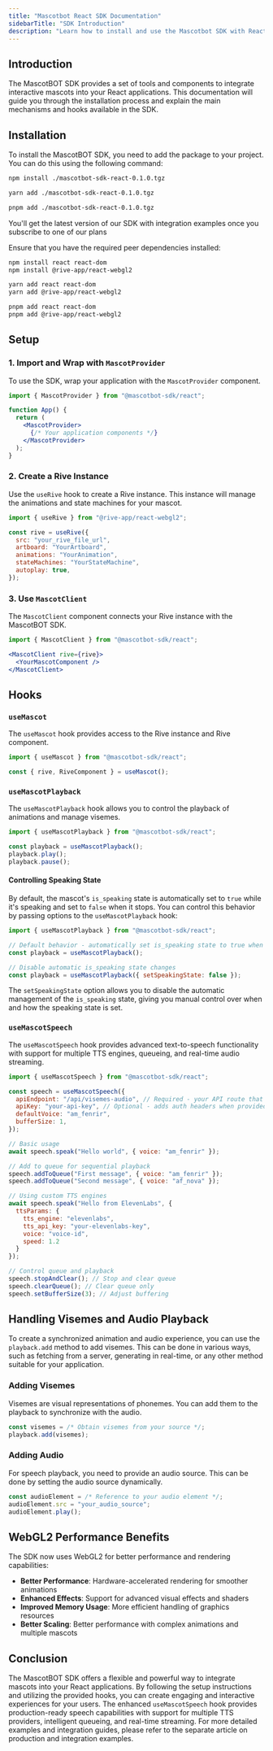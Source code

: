 ```yaml
---
title: "Mascotbot React SDK Documentation"
sidebarTitle: "SDK Introduction"
description: "Learn how to install and use the Mascotbot SDK with React."
---
```


## Introduction

The MascotBOT SDK provides a set of tools and components to integrate interactive mascots into your React applications. This documentation will guide you through the installation process and explain the main mechanisms and hooks available in the SDK.

## Installation

To install the MascotBOT SDK, you need to add the package to your project. You can do this using the following command:

<CodeGroup>

```bash npm
npm install ./mascotbot-sdk-react-0.1.0.tgz
```

```bash yarn
yarn add ./mascotbot-sdk-react-0.1.0.tgz
```

```bash pnpm
pnpm add ./mascotbot-sdk-react-0.1.0.tgz
```

</CodeGroup>

<Note>You'll get the latest version of our SDK with integration examples once you subscribe to one of our plans</Note>

Ensure that you have the required peer dependencies installed:

<CodeGroup>

```bash npm
npm install react react-dom
npm install @rive-app/react-webgl2
```

```bash yarn
yarn add react react-dom
yarn add @rive-app/react-webgl2
```

```bash pnpm
pnpm add react react-dom
pnpm add @rive-app/react-webgl2
```

</CodeGroup>

## Setup

### 1. Import and Wrap with `MascotProvider`

To use the SDK, wrap your application with the `MascotProvider` component.

```jsx
import { MascotProvider } from "@mascotbot-sdk/react";

function App() {
  return (
    <MascotProvider>
      {/* Your application components */}
    </MascotProvider>
  );
}
```

### 2. Create a Rive Instance

Use the `useRive` hook to create a Rive instance. This instance will manage the animations and state machines for your mascot.

```jsx
import { useRive } from "@rive-app/react-webgl2";

const rive = useRive({
  src: "your_rive_file_url",
  artboard: "YourArtboard",
  animations: "YourAnimation",
  stateMachines: "YourStateMachine",
  autoplay: true,
});
```

### 3. Use `MascotClient`

The `MascotClient` component connects your Rive instance with the MascotBOT SDK.

```jsx
import { MascotClient } from "@mascotbot-sdk/react";

<MascotClient rive={rive}>
  <YourMascotComponent />
</MascotClient>
```

## Hooks

### `useMascot`

The `useMascot` hook provides access to the Rive instance and Rive component.

```jsx
import { useMascot } from "@mascotbot-sdk/react";

const { rive, RiveComponent } = useMascot();
```

### `useMascotPlayback`

The `useMascotPlayback` hook allows you to control the playback of animations and manage visemes.

```jsx
import { useMascotPlayback } from "@mascotbot-sdk/react";

const playback = useMascotPlayback();
playback.play();
playback.pause();
```

#### Controlling Speaking State 

By default, the mascot's `is_speaking` state is automatically set to `true` while it's speaking and set to `false` when it stops. You can control this behavior by passing options to the `useMascotPlayback` hook:

```jsx
import { useMascotPlayback } from "@mascotbot-sdk/react";

// Default behavior - automatically set is_speaking state to true when speaking
const playback = useMascotPlayback();

// Disable automatic is_speaking state changes
const playback = useMascotPlayback({ setSpeakingState: false });
```

The `setSpeakingState` option allows you to disable the automatic management of the `is_speaking` state, giving you manual control over when and how the speaking state is set.

### `useMascotSpeech`

The `useMascotSpeech` hook provides advanced text-to-speech functionality with support for multiple TTS engines, queueing, and real-time audio streaming.

```jsx
import { useMascotSpeech } from "@mascotbot-sdk/react";

const speech = useMascotSpeech({
  apiEndpoint: "/api/visemes-audio", // Required - your API route that handles MascotBot requests
  apiKey: "your-api-key", // Optional - adds auth headers when provided
  defaultVoice: "am_fenrir",
  bufferSize: 1,
});

// Basic usage
await speech.speak("Hello world", { voice: "am_fenrir" });

// Add to queue for sequential playback
speech.addToQueue("First message", { voice: "am_fenrir" });
speech.addToQueue("Second message", { voice: "af_nova" });

// Using custom TTS engines
await speech.speak("Hello from ElevenLabs", {
  ttsParams: {
    tts_engine: "elevenlabs",
    tts_api_key: "your-elevenlabs-key",
    voice: "voice-id",
    speed: 1.2
  }
});

// Control queue and playback
speech.stopAndClear(); // Stop and clear queue
speech.clearQueue(); // Clear queue only
speech.setBufferSize(3); // Adjust buffering
```

## Handling Visemes and Audio Playback

To create a synchronized animation and audio experience, you can use the `playback.add` method to add visemes. This can be done in various ways, such as fetching from a server, generating in real-time, or any other method suitable for your application.

### Adding Visemes

Visemes are visual representations of phonemes. You can add them to the playback to synchronize with the audio.

```jsx
const visemes = /* Obtain visemes from your source */;
playback.add(visemes);
```

### Adding Audio

For speech playback, you need to provide an audio source. This can be done by setting the audio source dynamically.

```jsx
const audioElement = /* Reference to your audio element */;
audioElement.src = "your_audio_source";
audioElement.play();
```

## WebGL2 Performance Benefits

The SDK now uses WebGL2 for better performance and rendering capabilities:

- **Better Performance**: Hardware-accelerated rendering for smoother animations
- **Enhanced Effects**: Support for advanced visual effects and shaders
- **Improved Memory Usage**: More efficient handling of graphics resources
- **Better Scaling**: Better performance with complex animations and multiple mascots

## Conclusion

The MascotBOT SDK offers a flexible and powerful way to integrate mascots into your React applications. By following the setup instructions and utilizing the provided hooks, you can create engaging and interactive experiences for your users. The enhanced `useMascotSpeech` hook provides production-ready speech capabilities with support for multiple TTS providers, intelligent queueing, and real-time streaming. For more detailed examples and integration guides, please refer to the separate article on production and integration examples.